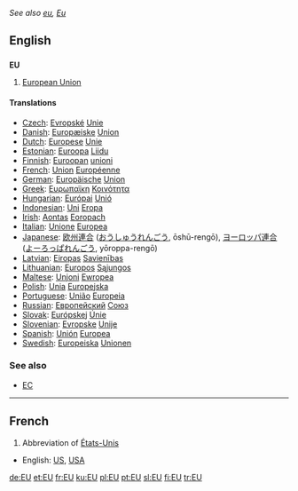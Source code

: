 ''See also [[eu]], [[Eu]]''
==English==

==={{initialism}}===
'''EU'''

#{{economics}} [[European Union]]

====Translations====
*[[Czech]]: [[Evropské]] [[Unie]]
*[[Danish]]: [[Europæiske]] [[Union]]
*[[Dutch]]: [[Europese]] [[Unie]]
*[[Estonian]]: [[Euroopa]] [[Liidu]]
*[[Finnish]]: [[Euroopan]] [[unioni]]
*[[French]]: [[Union]] [[Européenne]]
*[[German]]: [[Europäische]] [[Union]]
*[[Greek]]: [[Ευρωπαϊκη]] [[Κοινότητα]]
*[[Hungarian]]: [[Európai]] [[Unió]]
*[[Indonesian]]: [[Uni]] [[Eropa]]
*[[Irish]]: [[Aontas]] [[Eoropach]]
*[[Italian]]: [[Unione]] [[Europea]]
*[[Japanese]]: [[欧州]][[連合]] ([[おうしゅう]][[れんごう]], ōshū-rengō), [[ヨーロッパ]][[連合]] ([[よーろっぱ]][[れんごう]], yōroppa-rengō)
*[[Latvian]]: [[Eiropas]] [[Savienības]]
*[[Lithuanian]]: [[Europos]] [[Sąjungos]]
*[[Maltese]]: [[Unjoni]] [[Ewropea]]
*[[Polish]]: [[Unia]] [[Europejska]]
*[[Portuguese]]: [[União]] [[Europeia]]
*[[Russian]]: [[Европейский]] [[Союз]]
*[[Slovak]]: [[Európskej]] [[Únie]]
*[[Slovenian]]: [[Evropske]] [[Unije]]
*[[Spanish]]: [[Unión]] [[Europea]]
*[[Swedish]]: [[Europeiska]] [[Unionen]]

===See also===
*[[EC]]

----

==French==

#Abbreviation of [[États-Unis]]

*English: [[US]], [[USA]]
[[de:EU]]
[[et:EU]]
[[fr:EU]]
[[ku:EU]]
[[pl:EU]]
[[pt:EU]]
[[sl:EU]]
[[fi:EU]]
[[tr:EU]]